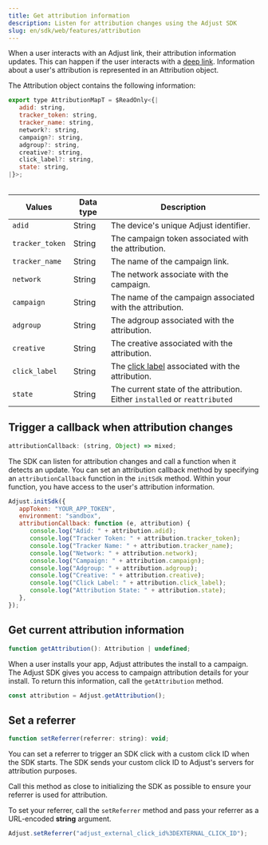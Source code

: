 ```yaml
---
title: Get attribution information
description: Listen for attribution changes using the Adjust SDK
slug: en/sdk/web/features/attribution
---
```


When a user interacts with an Adjust link, their attribution information updates. This can happen if the user interacts with a [deep link](https://help.adjust.com/en/article/deep-links). Information about a user's attribution is represented in an Attribution object.

The Attribution object contains the following information:

```js title="Interface declaration"
export type AttributionMapT = $ReadOnly<{|
   adid: string,
   tracker_token: string,
   tracker_name: string,
   network?: string,
   campaign?: string,
   adgroup?: string,
   creative?: string,
   click_label?: string,
   state: string,
|}>;
```

<Table>

| Values          | Data type | Description                                                                                         |
| --------------- | --------- | --------------------------------------------------------------------------------------------------- |
| `adid`          | String    | The device's unique Adjust identifier.                                                              |
| `tracker_token` | String    | The campaign token associated with the attribution.                                                 |
| `tracker_name`  | String    | The name of the campaign link.                                                                      |
| `network`       | String    | The network associate with the campaign.                                                            |
| `campaign`      | String    | The name of the campaign associated with the attribution.                                           |
| `adgroup`       | String    | The adgroup associated with the attribution.                                                        |
| `creative`      | String    | The creative associated with the attribution.                                                       |
| `click_label`   | String    | The [click label](https://help.adjust.com/en/article/user-rewards) associated with the attribution. |
| `state`         | String    | The current state of the attribution. Either `installed` or `reattributed`                          |

</Table>

## Trigger a callback when attribution changes

```js title="Property declaration"
attributionCallback: (string, Object) => mixed;
```

The SDK can listen for attribution changes and call a function when it detects an update. You can set an attribution callback method by specifying an `attributionCallback` function in the `initSdk` method. Within your function, you have access to the user's attribution information.

```js
Adjust.initSdk({
   appToken: "YOUR_APP_TOKEN",
   environment: "sandbox",
   attributionCallback: function (e, attribution) {
      console.log("Adid: " + attribution.adid);
      console.log("Tracker Token: " + attribution.tracker_token);
      console.log("Tracker Name: " + attribution.tracker_name);
      console.log("Network: " + attribution.network);
      console.log("Campaign: " + attribution.campaign);
      console.log("Adgroup: " + attribution.adgroup);
      console.log("Creative: " + attribution.creative);
      console.log("Click Label: " + attribution.click_label);
      console.log("Attribution State: " + attribution.state);
   },
});
```

## Get current attribution information

```js title="Method signature"
function getAttribution(): Attribution | undefined;
```

When a user installs your app, Adjust attributes the install to a campaign. The Adjust SDK gives you access to campaign attribution details for your install. To return this information, call the `getAttribution` method.

```js
const attribution = Adjust.getAttribution();
```

## Set a referrer

```js title="Method signature"
function setReferrer(referrer: string): void;
```

You can set a referrer to trigger an SDK click with a custom click ID when the SDK starts. The SDK sends your custom click ID to Adjust's servers for attribution purposes.

<Callout type="important">

Call this method as close to initializing the SDK as possible to ensure your referrer is used for attribution.

</Callout>

To set your referrer, call the `setReferrer` method and pass your referrer as a URL-encoded **string** argument.

```js '"adjust_external_click_id%3DEXTERNAL_CLICK_ID"'
Adjust.setReferrer("adjust_external_click_id%3DEXTERNAL_CLICK_ID");
```
